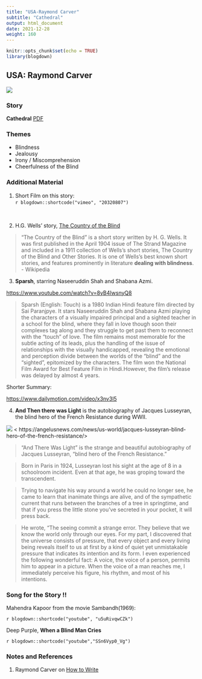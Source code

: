 ```yaml
---
title: "USA-Raymond Carver"
subtitle: "Cathedral"
output: html_document
date: 2021-12-28
weight: 160
---
```


```r
knitr::opts_chunk$set(echo = TRUE)
library(blogdown)
```

## USA: Raymond Carver


![](Raymond_Carver.jpg)




### Story

**Cathedral** [PDF](/pdf/ISTW/RaymondCarver-Cathedral.pdf)

### Themes
  - Blindness
  - Jealousy
  - Irony / Miscomprehension
  - Cheerfulness of the Blind
  
### Additional Material

1. Short Film on this story:
<br>
`r blogdown::shortcode("vimeo", "20320807")`  

<br>

2. H.G. Wells' story, <u>[The Country of the Blind](/pdf/ISTW/HGWells - The Country of the Blind.docx)</u>

> "The Country of the Blind" is a short story written by H. G. Wells. It was first published in the April 1904 issue of The Strand Magazine and included in a 1911 collection of Wells's short stories, The Country of the Blind and Other Stories. It is one of Wells's best known short stories, and features prominently in literature **dealing with blindness**.  
- Wikipedia

3. **Sparsh**, starring Naseeruddin Shah and Shabana Azmi. 

<https://www.youtube.com/watch?v=8yB4IwsnyQ8>

> Sparsh (English: Touch) is a 1980 Indian Hindi feature film directed by Sai Paranjpye. It stars Naseeruddin Shah and Shabana Azmi playing the characters of a visually impaired principal and a sighted teacher in a school for the blind, where they fall in love though soon their complexes tag along and they struggle to get past them to reconnect with the "touch" of love. The film remains most memorable for the subtle acting of its leads, plus the handling of the issue of relationships with the visually handicapped, revealing the emotional and perception divide between the worlds of the "blind" and the "sighted", epitomized by the characters. The film won the National Film Award for Best Feature Film in Hindi.However, the film's release was delayed by almost 4 years.

Shorter Summary:

<https://www.dailymotion.com/video/x3nv3l5>


4. **And Then there was Light** is the autobiography of Jacques Lusseyran, the blind hero of the French Resistance during WWII.

![](https://angelusnews.com/wp-content/uploads/2019/09/31u8m4qqqg_jerome_garciant.jpg)
< https://angelusnews.com/news/us-world/jacques-lusseyran-blind-hero-of-the-french-resistance/>


> “And There Was Light” is the strange and beautiful autobiography of Jacques Lusseyran, “blind hero of the French Resistance.”

>Born in Paris in 1924, Lusseyran lost his sight at the age of 8 in a schoolroom incident.  Even at that age, he was groping toward the transcendent.

>Trying to navigate his way around a world he could no longer see, he came to learn that inanimate things are alive, and of the sympathetic current that runs between the branches of a tree in springtime, and that if you press the little stone you’ve secreted in your pocket, it will press back.

>He wrote, “The seeing commit a strange error. They believe that we know the world only through our eyes. For my part, I discovered that the universe consists of pressure, that every object and every living being reveals itself to us at first by a kind of quiet yet unmistakable pressure that indicates its intention and its form. I even experienced the following wonderful fact: A voice, the voice of a person, permits him to appear in a picture. When the voice of a man reaches me, I immediately perceive his figure, his rhythm, and most of his intentions.

 
### Song for the Story !!

Mahendra Kapoor from the movie Sambandh(1969):   

`r blogdown::shortcode("youtube", "u5uRivqwCZk")`


 Deep Purple, **When a Blind Man Cries**
 
 `r blogdown::shortcode("youtube","SSn6Vyp0_Vg")`
 
 
### Notes and References  

 1. Raymond Carver on <u>[How to Write](https://lithub.com/get-in-get-out-dont-linger-go-on-read-raymond-carvers-greatest-writing-advice/)</u>
 

